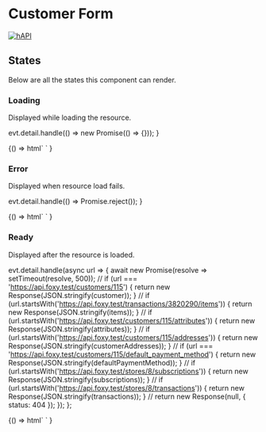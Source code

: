 
<Meta title="Forms/CustomerForm" component="foxy-customer" />

# Customer Form

[![hAPI](https://img.shields.io/badge/hAPI-customer-green.svg)](https://api.foxycart.com/rels/customer)

## States

Below are all the states this component can render.

### Loading

Displayed while loading the resource.

  evt.detail.handle(() => new Promise(() => {}));
}

<Canvas>
  <Story name="Loading">
    {() =>
      html`
        <foxy-customer-form
          href="https://api.foxy.test/customers/115"
          @request=${handleRequestWithLoading}
        >
        </foxy-customer-form>
      `
    }
  </Story>
</Canvas>

### Error

Displayed when resource load fails.

  evt.detail.handle(() => Promise.reject());
}

<Canvas>
  <Story name="Error">
    {() =>
      html`
        <foxy-customer-form
          href="https://api.foxy.test/customers/115"
          @request=${handleRequestWithError}
        >
        </foxy-customer-form>
      `
    }
  </Story>
</Canvas>

### Ready

Displayed after the resource is loaded.

  evt.detail.handle(async url => {
    await new Promise(resolve => setTimeout(resolve, 500));
    //
    if (url === 'https://api.foxy.test/customers/115') {
      return new Response(JSON.stringify(customer));
    }
    //
    if (url.startsWith('https://api.foxy.test/transactions/3820290/items')) {
      return new Response(JSON.stringify(items));
    }
    //
    if (url.startsWith('https://api.foxy.test/customers/115/attributes')) {
      return new Response(JSON.stringify(attributes));
    }
    //
    if (url.startsWith('https://api.foxy.test/customers/115/addresses')) {
      return new Response(JSON.stringify(customerAddresses));
    }
    //
    if (url === 'https://api.foxy.test/customers/115/default_payment_method') {
      return new Response(JSON.stringify(defaultPaymentMethod));
    }
    //
    if (url.startsWith('https://api.foxy.test/stores/8/subscriptions')) {
      return new Response(JSON.stringify(subscriptions));
    }
    //
    if (url.startsWith('https://api.foxy.test/stores/8/transactions')) {
      return new Response(JSON.stringify(transactions));
    }
    //
    return new Response(null, { status: 404 });
  });
};

<Canvas>
  <Story name="Ready">
    {() =>
      html`
        <foxy-customer-form
          href="https://api.foxy.test/customers/115"
          @request=${handleRequestWithSuccess}
        >
        </foxy-customer-form>
      `
    }
  </Story>
</Canvas>
